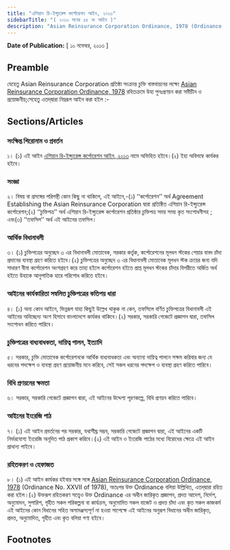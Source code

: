 ```yaml
---
title: "এশিয়ান রি-ইন্স্যুরেন্স কর্পোরেশন আইন, ২০১৩"
sidebarTitle: "( ২০১৩ সনের ৫৫ নং আইন )"
description: "Asian Reinsurance Corporation Ordinance, 1978 (Ordinance No. XXVII of 1978) রহিতক্রমে উহা পুনঃপ্রণয়নের উদ্দেশ্যে প্রণীত আইন"
---
```


**Date of Publication:** [ ১০ নভেম্বর, ২০১৩ ]

## Preamble

যেহেতু Asian Reinsurance Corporation প্রতিষ্ঠা সংক্রান্ত চুক্তি বাস্তবায়নের লক্ষ্যে [Asian Reinsurance Corporation Ordinance, 1978](/act-575.html "Asian Reinsurance Corporation Ordinance, 1978") রহিতক্রমে উহা পুনঃপ্রণয়ন করা সমীচীন ও প্রয়োজনীয়;সেহেতু এতদ্‌দ্বারা নিম্নরূপ আইন করা হইল :-

## Sections/Articles

### সংক্ষিপ্ত শিরোনাম ও প্রবর্তন

১। (১) এই আইন [এশিয়ান রি-ইন্স্যুরেন্স কর্পোরেশন আইন, ২০১৩](/act-1137.html "এশিয়ান রি-ইন্স্যুরেন্স কর্পোরেশন আইন, ২০১৩") নামে অভিহিত হইবে।(২) ইহা অবিলম্বে কার্যকর হইবে।

### সংজ্ঞা

২। বিষয় বা প্রসঙ্গের পরিপন্থী কোন কিছু না থাকিলে, এই আইনে,-(১) ‘‘কর্পোরেশন’’ অর্থ Agreement Establishing the Asian Reinsurance Corporation দ্বারা প্রতিষ্ঠিত এশিয়ান রি-ইন্স্যুরেন্স কর্পোরেশন;(২) ‘‘চুক্তিপত্র’’ অর্থ এশিয়ান রি-ইন্স্যুরেন্স কর্পোরেশন প্রতিষ্ঠার চুক্তিপত্র সময় সময় কৃত সংশোধনীসহ ; এবং(৩) ‘‘তফসিল’’ অর্থ এই আইনের তফসিল।

### আর্থিক বিধানাবলী

৩। (১) চুক্তিপত্রের অনুচ্ছেদ ৩ এর বিধানাবলী মোতাবেক, সরকার কর্তৃক, কর্পোরেশনের মূলধন স্টকের শেয়ার বাবদ চাঁদা প্রদানের ব্যবস্থা গ্রহণ করিতে হইবে।(২) চুক্তিপত্রের অনুচ্ছেদ ৩ এর বিধানাবলী মোতাবেক মূলধন স্টক ক্রয়ের জন্য যদি সাধারণ বীমা কর্পোরেশন অংশগ্রহণ করে তাহা হইলে কর্পোরেশন হইতে প্রাপ্ত মূলধন স্টকের চাঁদার বিপরীতে অর্জিত অর্থ হইতে উহাকে আনুপাতিক হারে পরিশোধ করিতে হইবে।

### আইনের কার্যকারিতা সন্বলিত চুক্তিপত্রের কতিপয় ধারা

৪। (১) অন্য কোন আইনে, ভিন্নরূপ যাহা কিছুই উল্লেখ থাকুক না কেন, তফসিলে বর্ণিত চুক্তিপত্রের বিধানাবলী এই আইনের অবিচ্ছেদ্য অংশ হিসাবে বাংলাদেশে কার্যকর থাকিবে।(২) সরকার, সরকারি গেজেটে প্রজ্ঞাপন দ্বারা, তফসিল সংশোধন করিতে পারিবে।

### চুক্তিপত্রের বাধ্যবাধকতা, দায়িত্ব পালন, ইত্যাদি

৫। সরকার, চুক্তি মোতাবেক কর্পোরেশনকে আর্থিক বাধ্যবাধকতা এবং অন্যান্য দায়িত্ব পালনে সক্ষম করিবার জন্য যে ধরনের পদক্ষেপ ও ব্যবস্থা গ্রহণ প্রয়োজনীয় মনে করিবে, সেই সকল ধরনের পদক্ষেপ ও ব্যবস্থা গ্রহণ করিতে পারিবে।

### বিধি প্রণয়নের ক্ষমতা

৬। সরকার, সরকারি গেজেটে প্রজ্ঞাপন দ্বারা, এই আইনের উদ্দেশ্য পূরণকল্পে, বিধি প্রণয়ন করিতে পারিবে।

### আইনের ইংরেজি পাঠ

৭। (১) এই আইন প্রবর্তনের পর সরকার, যথাশীঘ্র সম্ভব, সরকারি গেজেটে প্রজ্ঞাপন দ্বারা, এই আইনের একটি নির্ভরযোগ্য ইংরেজি অনূদিত পাঠ প্রকাশ করিবে।(২) এই আইন ও ইংরেজি পাঠের মধ্যে বিরোধের ক্ষেত্রে এই আইন প্রাধান্য পাইবে।

### রহিতকরণ ও হেফাজত

৮। (১) এই আইন কার্যকর হইবার সঙ্গে সঙ্গে [Asian Reinsurance Corporation Ordinance, 1978](/act-575.html "Asian Reinsurance Corporation Ordinance, 1978") (Ordinance No. XXVII of 1978), অতঃপর উক্ত Ordinance বলিয়া উল্লিখিত, এতদ্‌দ্বারা রহিত করা হইল।(২) উক্তরূপ রহিতকরণ সত্ত্বেও উক্ত Ordinance এর অধীন জারিকৃত প্রজ্ঞাপন, প্রদত্ত আদেশ, নির্দেশ, অনুমোদন, সুপারিশ, গৃহীত সকল পরিকল্পনা বা কার্যক্রম, অনুমোদিত সকল বাজেট ও প্রদত্ত চাঁদা এবং কৃত সকল কাজকর্ম এই আইনের কোন বিধানের সহিত অসামঞ্জস্যপূর্ণ না হওয়া সাপেক্ষে এই আইনের অনুরূপ বিধানের অধীন জারিকৃত, প্রদত্ত, অনুমোদিত, গৃহীত এবং কৃত বলিয়া গণ্য হইবে।

## Footnotes
